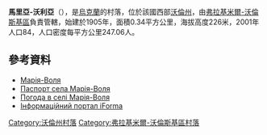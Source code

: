 {{coord|50|44|37|N|24|26|23|E|scale:30000|display=title}}

'''馬里亞-沃利亞'''（{{lang-uk|Марія-Воля}}），是[[烏克蘭|烏克蘭]]的村落，位於該國西部[[沃倫州|沃倫州]]，由[[弗拉基米爾-沃倫斯基區|弗拉基米爾-沃倫斯基區]]負責管轄，始建於1905年，面積0.34平方公里，海拔高度226米，2001年人口84，人口密度每平方公里247.06人。

==參考資料==
*[http://gska2.rada.gov.ua/pls/z7502/A005?rdat1=21.03.2008&rf7571=4740 Марія-Воля]{{dead link|date=2018年5月 |bot=InternetArchiveBot |fix-attempted=yes }}
* [https://web.archive.org/web/20140318042821/http://www.vvadm.gov.ua/ukr/miscevi%20rady/selec.html Паспорт села Марія-Воля]
* [http://weather.in.ua/ua/volynskaja/15096 Погода в селі Марія-Воля] {{Wayback|url=http://weather.in.ua/ua/volynskaja/15096 |date=20111219110347 }}
* [https://web.archive.org/web/20100125080655/http://old.iforma.com.ua/classifiers/uk/koatuu Інформаційний портал iForma]

[[Category:沃倫州村落|Category:沃倫州村落]]
[[Category:弗拉基米爾-沃倫斯基區村落|Category:弗拉基米爾-沃倫斯基區村落]]


{{Volyn-geo-stub}}